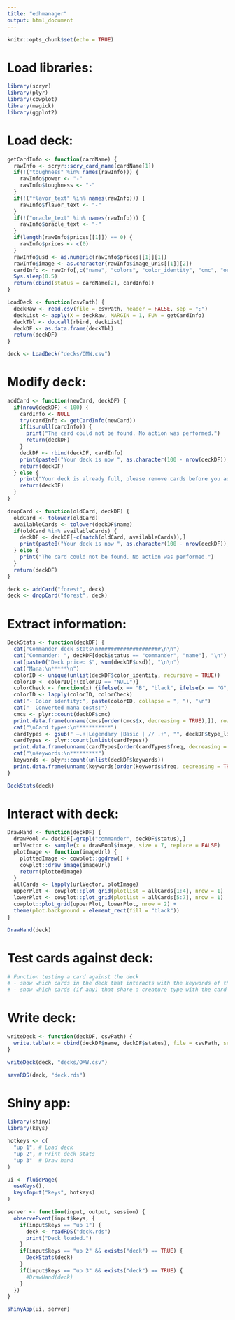 ```yaml
---
title: "edhmanager"
output: html_document
---
```


```r
knitr::opts_chunk$set(echo = TRUE)
```

# Load libraries:
```r
library(scryr)
library(plyr)
library(cowplot)
library(magick)
library(ggplot2)
```

# Load deck:
```r
getCardInfo <- function(cardName) {
  rawInfo <- scryr::scry_card_name(cardName[1])
  if(!("toughness" %in% names(rawInfo))) {
    rawInfo$power <- "-"
    rawInfo$toughness <- "-"
  }
  if(!("flavor_text" %in% names(rawInfo))) {
    rawInfo$flavor_text <- "-"
  }
  if(!("oracle_text" %in% names(rawInfo))) {
    rawInfo$oracle_text <- "-"
  }
  if(length(rawInfo$prices[[1]]) == 0) {
    rawInfo$prices <- c(0)
  }
  rawInfo$usd <- as.numeric(rawInfo$prices[[1]][1])
  rawInfo$image <- as.character(rawInfo$image_uris[[1]][2])
  cardInfo <- rawInfo[,c("name", "colors", "color_identity", "cmc", "oracle_text", "power", "toughness", "type_line", "keywords", "flavor_text", "usd", "rarity", "image")]
  Sys.sleep(0.5)
  return(cbind(status = cardName[2], cardInfo))
}

LoadDeck <- function(csvPath) {
  deckRaw <- read.csv(file = csvPath, header = FALSE, sep = ";")
  deckList <- apply(X = deckRaw, MARGIN = 1, FUN = getCardInfo)
  deckTbl <- do.call(rbind, deckList)
  deckDF <- as.data.frame(deckTbl)
  return(deckDF)
}

deck <- LoadDeck("decks/OMW.csv")
```

# Modify deck:
```r
addCard <- function(newCard, deckDF) {
  if(nrow(deckDF) < 100) {
    cardInfo <- NULL
    try(cardInfo <- getCardInfo(newCard))
    if(is.null(cardInfo)) {
      print("The card could not be found. No action was performed.")
      return(deckDF)
    }
    deckDF <- rbind(deckDF, cardInfo)
    print(paste0("Your deck is now ", as.character(100 - nrow(deckDF)), " cards from being full."))
    return(deckDF)
  } else {
    print("Your deck is already full, please remove cards before you add more.")
    return(deckDF)
  }
}

dropCard <- function(oldCard, deckDF) {
  oldCard <- tolower(oldCard)
  availableCards <- tolower(deckDF$name)
  if(oldCard %in% availableCards) {
    deckDF <- deckDF[-c(match(oldCard, availableCards)),]
    print(paste0("Your deck is now ", as.character(100 - nrow(deckDF)), " cards from being full."))
  } else {
    print("The card could not be found. No action was performed.")
  }
  return(deckDF)
}

deck <- addCard("forest", deck)
deck <- dropCard("forest", deck)
```

# Extract information:
```r
DeckStats <- function(deckDF) {
  cat("Commander deck stats\n####################\n\n")
  cat("Commander: ", deckDF[deck$status == "commander", "name"], "\n")
  cat(paste0("Deck price: $", sum(deckDF$usd)), "\n\n")
  cat("Mana:\n*****\n")
  colorID <- unique(unlist(deckDF$color_identity, recursive = TRUE))
  colorID <- colorID[!(colorID == "NULL")]
  colorCheck <- function(x) {ifelse(x == "B", "black", ifelse(x == "G", "green", ifelse("R", "red", ifelse("U", "blue", ifelse("W", "white", "unknown")))))}
  colorID <- lapply(colorID, colorCheck)
  cat("- Color identity:", paste(colorID, collapse = ", "), "\n")
  cat("- Converted mana costs:")
  cmcs <- plyr::count(deckDF$cmc)
  print.data.frame(unname(cmcs[order(cmcs$x, decreasing = TRUE),]), row.names = FALSE)
  cat("\nCard types:\n***********")
  cardTypes <- gsub(" —.+|Legendary |Basic | // .+", "", deckDF$type_line)
  cardTypes <- plyr::count(unlist(cardTypes))
  print.data.frame(unname(cardTypes[order(cardTypes$freq, decreasing = TRUE),]), row.names = FALSE)
  cat("\nKeywords:\n*********")
  keywords <- plyr::count(unlist(deckDF$keywords))
  print.data.frame(unname(keywords[order(keywords$freq, decreasing = TRUE),]), row.names = FALSE)
}

DeckStats(deck)
```

# Interact with deck:
```r
DrawHand <- function(deckDF) {
  drawPool <- deckDF[-grepl("commander", deckDF$status),]
  urlVector <- sample(x = drawPool$image, size = 7, replace = FALSE)
  plotImage <- function(imageUrl) {
    plottedImage <- cowplot::ggdraw() +
    cowplot::draw_image(imageUrl)
    return(plottedImage)
  }
  allCards <- lapply(urlVector, plotImage)
  upperPlot <- cowplot::plot_grid(plotlist = allCards[1:4], nrow = 1)
  lowerPlot <- cowplot::plot_grid(plotlist = allCards[5:7], nrow = 1)
  cowplot::plot_grid(upperPlot, lowerPlot, nrow = 2) +
  theme(plot.background = element_rect(fill = "black"))
}

DrawHand(deck)
```

# Test cards against deck:
```r
# Function testing a card against the deck
# - show which cards in the deck that interacts with the keywords of the card
# - show which cards (if any) that share a creature type with the card
```

# Write deck:
```r
writeDeck <- function(deckDF, csvPath) {
  write.table(x = cbind(deckDF$name, deckDF$status), file = csvPath, sep = ";", col.names = FALSE, row.names = FALSE, quote = FALSE)
}

writeDeck(deck, "decks/OMW.csv")

saveRDS(deck, "deck.rds")
```

# Shiny app:
```r
library(shiny)
library(keys)

hotkeys <- c(
  "up 1", # Load deck
  "up 2", # Print deck stats
  "up 3"  # Draw hand
)

ui <- fluidPage(
  useKeys(),
  keysInput("keys", hotkeys)
)

server <- function(input, output, session) {
  observeEvent(input$keys, {
    if(input$keys == "up 1") {
      deck <- readRDS("deck.rds")
      print("Deck loaded.")
    }
    if(input$keys == "up 2" && exists("deck") == TRUE) {
      DeckStats(deck)
    }
    if(input$keys == "up 3" && exists("deck") == TRUE) {
      #DrawHand(deck)
    }
  })
}

shinyApp(ui, server)
```
